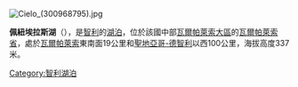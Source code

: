 [[Image:Cielo_(300968795).jpg|right]]
{{coord|33|10|S|71|27|W|type:waterbody_region:CL|display=title}}

'''佩紐埃拉斯湖'''（{{lang-es|Lago Peñuelas}}），是[[智利|智利]]的[[湖泊|湖泊]]，位於該國中部[[瓦爾帕萊索大區|瓦爾帕萊索大區]]的[[瓦爾帕萊索省|瓦爾帕萊索省]]，處於[[瓦爾帕萊索|瓦爾帕萊索]]東南面19公里和[[聖地亞哥-德智利|聖地亞哥-德智利]]以西100公里，海拔高度337米。

{{Chile-geo-stub}}
[[Category:智利湖泊|Category:智利湖泊]]